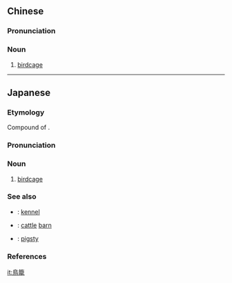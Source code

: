 {{also|鸟笼}}
==Chinese==
{{zh-forms|s=鸟笼}}

===Pronunciation===
{{zh-pron
|m=niǎolóng,er=y
|c=niu5 lung4
|mn=chiáu-lang
|cat=n
}}

===Noun===
{{zh-noun}}

# [[birdcage]]

----

==Japanese==
{{wikipedia|lang=ja}}
{{ja-kanjitab|とり|かご|yomi=k}}

===Etymology===
Compound of {{compound|鳥|tr1=tori|t1=bird|籠|tr2=kago|t2=cage|lang=ja|sort=とりかご}}.

===Pronunciation===
{{ja-pron|yomi=k|とりかご|acc=0|acc_ref=DJR}}

===Noun===
{{ja-noun|とりかご}}

# [[birdcage]]

===See also===
* {{ja-r|犬小屋|いぬごや}}: [[kennel]]
* {{ja-r|牛舎|ぎゅうしゃ}}: [[cattle]] [[barn]]
* {{ja-r|豚舎|とんしゃ}}: [[pigsty]] {{gloss|enclosure where pigs are kept}}

===References===
<references/>

[[it:鳥籠]]
